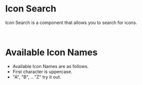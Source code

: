 
<Meta isTemplate />

<Preset
	availableImport="import { Icon } from '@midasit-dev/moaui-components-v1'"
	primaryStory={Sample}
/>

# Icon Search
Icon Search is a component that allows you to search for icons.
<Search />
<br />

# Available Icon Names
<ul>
	<li>Available Icon Names are as follows.</li>
	<li>First character is uppercase.</li>
	<li>"A", "B", .. "Z" try it out.</li>
</ul>